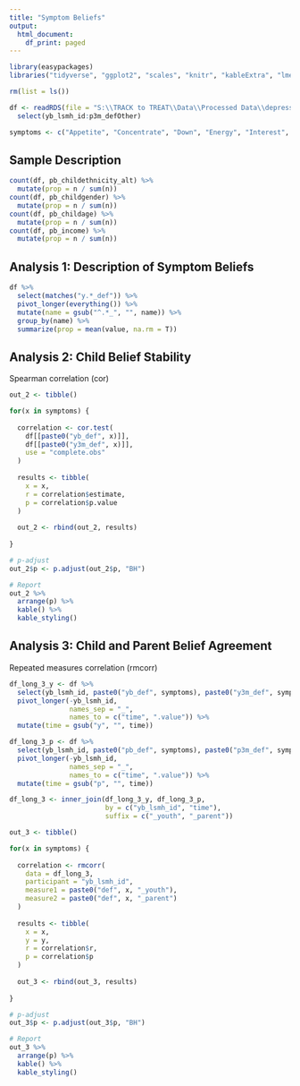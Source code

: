```yaml
---
title: "Symptom Beliefs"
output:
  html_document:
    df_print: paged
---
```


```r
library(easypackages)
libraries("tidyverse", "ggplot2", "scales", "knitr", "kableExtra", "lme4", "lmerTest", "rmcorr")

rm(list = ls())

df <- readRDS(file = "S:\\TRACK to TREAT\\Data\\Processed Data\\depression_belief_data.rds") %>%
  select(yb_lsmh_id:p3m_defOther)

symptoms <- c("Appetite", "Concentrate", "Down", "Energy", "Interest", "Other", "Pace", "Self", "Sleep", "Suicide")
```

## Sample Description

```r
count(df, pb_childethnicity_alt) %>%
  mutate(prop = n / sum(n))
count(df, pb_childgender) %>%
  mutate(prop = n / sum(n))
count(df, pb_childage) %>%
  mutate(prop = n / sum(n))
count(df, pb_income) %>%
  mutate(prop = n / sum(n))
```

## Analysis 1: Description of Symptom Beliefs

```r
df %>%
  select(matches("y.*_def")) %>%
  pivot_longer(everything()) %>%
  mutate(name = gsub("^.*_", "", name)) %>%
  group_by(name) %>%
  summarize(prop = mean(value, na.rm = T))
```

## Analysis 2: Child Belief Stability

Spearman correlation (cor)

```r
out_2 <- tibble()

for(x in symptoms) {
  
  correlation <- cor.test(
    df[[paste0("yb_def", x)]],
    df[[paste0("y3m_def", x)]],
    use = "complete.obs"
  )
  
  results <- tibble(
    x = x,
    r = correlation$estimate,
    p = correlation$p.value
  )
  
  out_2 <- rbind(out_2, results)
  
}

# p-adjust
out_2$p <- p.adjust(out_2$p, "BH")

# Report
out_2 %>%
  arrange(p) %>%
  kable() %>%
  kable_styling()
```

## Analysis 3: Child and Parent Belief Agreement

Repeated measures correlation (rmcorr)

```r
df_long_3_y <- df %>%
  select(yb_lsmh_id, paste0("yb_def", symptoms), paste0("y3m_def", symptoms)) %>%
  pivot_longer(-yb_lsmh_id, 
               names_sep = "_",
               names_to = c("time", ".value")) %>%
  mutate(time = gsub("y", "", time))

df_long_3_p <- df %>%
  select(yb_lsmh_id, paste0("pb_def", symptoms), paste0("p3m_def", symptoms)) %>%
  pivot_longer(-yb_lsmh_id, 
               names_sep = "_",
               names_to = c("time", ".value")) %>%
  mutate(time = gsub("p", "", time))

df_long_3 <- inner_join(df_long_3_y, df_long_3_p, 
                        by = c("yb_lsmh_id", "time"),
                        suffix = c("_youth", "_parent"))

out_3 <- tibble()

for(x in symptoms) {
  
  correlation <- rmcorr(
    data = df_long_3,
    participant = "yb_lsmh_id",
    measure1 = paste0("def", x, "_youth"),
    measure2 = paste0("def", x, "_parent")
  )
  
  results <- tibble(
    x = x,
    y = y,
    r = correlation$r,
    p = correlation$p
  )
  
  out_3 <- rbind(out_3, results)
      
}

# p-adjust
out_3$p <- p.adjust(out_3$p, "BH")

# Report
out_3 %>%
  arrange(p) %>%
  kable() %>%
  kable_styling()
```